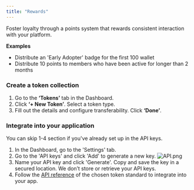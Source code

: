 ```yaml
---
title: "Rewards"
---
```


Foster loyalty through a points system that rewards consistent interaction with your platform.

**Examples**
- Distribute an 'Early Adopter' badge for the first 100 wallet
- Distribute 10 points to members who have been active for longer than 2 months

### Create a token collection

1. Go to the **‘Tokens’** tab in the Dashboard.
2. Click **‘+ New Token’**. Select a token type.
3. Fill out the details and configure transferability. Click **‘Done’**.

### Integrate into your application

You can skip 1-4 section if you've already set up in the API keys.

1. In the Dashboard, go to the 'Settings' tab. 
2. Go to the 'API keys' and click 'Add' to generate a new key.
![API.png](https://station-images.nyc3.digitaloceanspaces.com/8e6e553e-1da4-4501-ac64-52094d9c1a0d.png)
3. Name your API key and click 'Generate'. 
<Warning>Copy and save the key in a secured location. We don’t store or retrieve your API keys.</Warning>
4. Follow the [API reference](/api-reference/v1) of the chosen token standard to integrate into your app.



